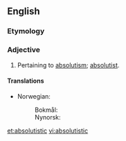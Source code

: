 ==English==

===Etymology===
{{suffix|absolute|istic}}

===Adjective===
{{en-adj}}

# Pertaining to [[absolutism]]; [[absolutist]].

====Translations====
{{trans-top|pertaining to absolutism}}
* Norwegian:
*: Bokmål: {{t-|no|absolutistisk}}
*: Nynorsk: {{t-|nn|absolutistisk|xs=Norwegian Nynorsk}}
{{trans-mid}}
{{trans-bottom}}

[[et:absolutistic]]
[[vi:absolutistic]]